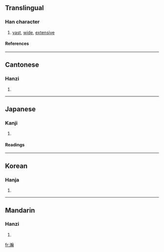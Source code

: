 ==Translingual==
===Han character===
{{Han char|rn=85|rad=水|as=16|sn=19|four=3812<sub>7</sub>|canj=水十十一 (EJJM)}}
# [[vast]], [[wide]], [[extensive]]
====References====
{{Han ref|kx=0659.480|dkj=18652|dj=1069.230|hdz=31782.010|uh=701A|ud=28698|bh=C376|bd=50038}}

----
==Cantonese==
===Hanzi===
{{yue-hanzi|jyut=|y=hon6}}
# {{defn|Cantonese}}

----
==Japanese==
===Kanji===
{{ja-kanji|grade=|rs=水16}}
# {{defn|Japanese}} 
====Readings====
{{ja-readings|on=[[かん]] (kan)|kun=[[ひろい]] (hiroi)}}

----
==Korean==
===Hanja===
{{ko-hanja|hangeul=한|eumhun=|rv=han|mr=han|y=han}}
# {{defn|Korean}}

----
==Mandarin==
===Hanzi===
{{cmn-hanzi|pin=[[hàn]] ([[han4]]), [[róng]] ([[rong2]])|wg=han<sup>4</sup>, jung<sup>2</sup>}}
# {{defn|Mandarin}}

[[fr:瀚]]